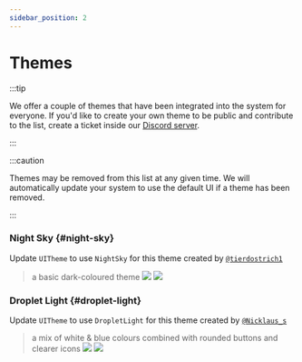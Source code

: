 ```yaml
---
sidebar_position: 2
---
```


# Themes

:::tip

We offer a couple of themes that have been integrated into the system for everyone. If you'd like to create your own theme to be public and contribute to the list, create a ticket inside our [Discord server](https://discord.gg/QVaxp9t).

:::

:::caution

Themes may be removed from this list at any given time. We will automatically update your system to use the default UI if a theme has been removed.

:::

### Night Sky {#night-sky}
Update `UITheme` to use `NightSky` for this theme created by [`@tierdostrich1`](https://www.roblox.com/users/936285498)
> a basic dark-coloured theme
> <img src="https://media.discordapp.net/attachments/1010205340312281158/1090700812633768066/d.png?width=270&height=230"/> <img src="https://media.discordapp.net/attachments/1010205340312281158/1090700813074190366/f.png?width=270&height=230"/>

### Droplet Light {#droplet-light}
Update `UITheme` to use `DropletLight` for this theme created by [`@Nicklaus_s`](https://www.roblox.com/users/560637180)
> a mix of white & blue colours combined with rounded buttons and clearer icons
> <img src="https://media.discordapp.net/attachments/1010205340312281158/1090700905889923144/da.png?width=270&height=230"/> <img src="https://media.discordapp.net/attachments/1010205340312281158/1090700906758164480/l.png?width=270&height=230"/>
